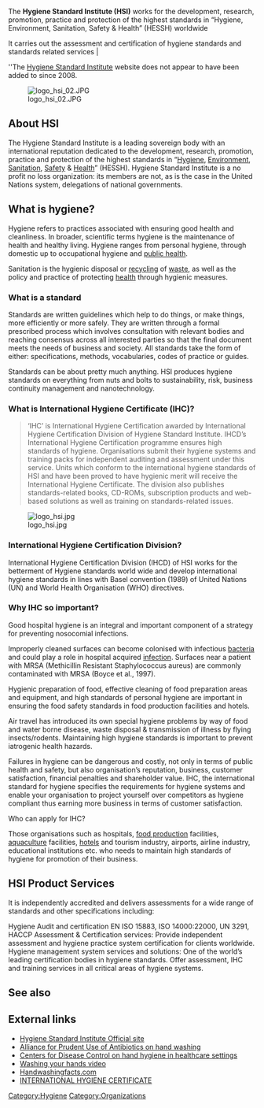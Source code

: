 The '''Hygiene Standard Institute (HSI)''' works for the development, research, promotion, practice and protection of the highest standards in “Hygiene, Environment, Sanitation, Safety & Health” (HESSH) worldwide

It carries out the assessment and certification of hygiene standards and standards related services |

''The [http://www.internationalhygiene.org/ihc.html Hygiene Standard Institute] website does not appear to have been added to since 2008. 
 
[[Image:logo_hsi_02.JPG|right]]
== About HSI ==

The Hygiene Standard Institute is a leading sovereign body with an international reputation dedicated to the development, research, promotion, practice and protection of the highest standards in “[[Hygiene]], [[Environment]], [[Sanitation]], [[Safety]] & [[Health]]” (HESSH). Hygiene Standard Institute is a no profit no loss organization: its members are not, as is the case in the United Nations system, delegations of national governments.

== What is hygiene? ==

Hygiene refers to practices associated with ensuring good health and cleanliness. In broader, scientific terms hygiene is the maintenance of health and healthy living. Hygiene ranges from personal hygiene, through domestic up to occupational hygiene and [[public health]].

Sanitation is the hygienic disposal or [[recycling]] of [[waste]], as well as the policy and practice of protecting [[health]] through hygienic measures.


=== What is a standard ===

Standards are written guidelines which help to do things, or make things, more efficiently or more safely. They are written through a formal prescribed process which involves consultation with relevant bodies and reaching consensus across all interested parties so that the final document meets the needs of business and society. All standards take the form of either: specifications, methods, vocabularies, codes of practice or guides.

Standards can be about pretty much anything. HSI produces hygiene standards on everything from nuts and bolts to sustainability, risk, business continuity management and nanotechnology.


=== What is International Hygiene Certificate (IHC)? ===

<blockquote>
‘IHC’ is International Hygiene Certification awarded by International Hygiene Certification Division of Hygiene Standard Institute. IHCD’s International Hygiene Certification programme ensures high standards of hygiene. Organisations submit their hygiene systems and training packs for independent auditing and assessment under this service. Units which conform to the international hygiene standards of HSI and have been proved to have hygienic merit will receive the International Hygiene Certificate. The division also publishes standards-related books, CD-ROMs, subscription products and web-based solutions as well as training on standards-related issues.
</blockquote>

[[Image:logo_hsi.jpg]]

=== International Hygiene Certification Division? ===


International Hygiene Certification Division (IHCD) of HSI works for the betterment of Hygiene standards world wide and develop international hygiene standards in lines with Basel convention (1989) of United Nations (UN) and World Health Organisation (WHO) directives.

=== Why IHC so important?===

 
Good hospital hygiene is an integral and important component of a strategy for preventing nosocomial infections.

Improperly cleaned surfaces can become colonised with infectious [[bacteria]] and could play a role in hospital acquired [[infection]]. Surfaces near a patient with MRSA (Methicillin Resistant Staphylococcus aureus) are commonly contaminated with MRSA (Boyce et al., 1997). 

 
Hygienic preparation of food, effective cleaning of food preparation areas and equipment, and high standards of personal hygiene are important in ensuring the food safety standards in food production facilities and hotels.

Air travel has introduced its own special hygiene problems by way of food and water borne disease, waste disposal & transmission of illness by flying insects/rodents. Maintaining high hygiene standards is important to prevent iatrogenic health hazards.

 
Failures in hygiene can be dangerous and costly, not only in terms of public health and safety, but also organisation’s reputation, business, customer satisfaction, financial penalties and shareholder value. IHC, the international standard for hygiene specifies the requirements for hygiene systems and enable your organisation to project yourself over competitors as hygiene compliant thus earning more business in terms of customer satisfaction.

Who can apply for IHC? 

Those organisations such as hospitals, [[food production]] facilities, [[aquaculture]] facilities, [[hotels]] and tourism industry, airports, airline industry, educational institutions etc. who needs to maintain high standards of hygiene for promotion of their business.


== HSI Product Services ==

It is independently accredited and delivers assessments for a wide range of standards and other specifications including:  

Hygiene Audit and certification 
EN ISO 15883, ISO 14000:22000, UN 3291, HACCP 
Assessment & Certification services:  Provide independent assessment and hygiene practice system certification for clients worldwide. 
Hygiene management system services and solutions: One of the world’s leading certification bodies in hygiene standards. Offer assessment, IHC and training services in all critical areas of hygiene systems. 

== See also ==

== External links ==

* [http://www.internationalhygiene.org  Hygiene Standard Institute Official site] 
* [http://www.tufts.edu/med/apua/Patients/handwashing.html Alliance for Prudent Use of Antibiotics on hand washing]
* [http://www.cdc.gov/handhygiene/ Centers for Disease Control on hand hygiene in healthcare settings]
* [http://www.healthrattle.com/cleanhands/ Washing your hands video]
* [http://www.handwashingfacts.com Handwashingfacts.com]
* [http://www.internationalhygiene.org/ihc.html INTERNATIONAL HYGIENE CERTIFICATE]


[[Category:Hygiene]]
[[Category:Organizations]]